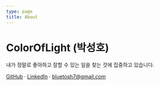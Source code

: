 ```yaml
---
type: page
title: About
---
```



# ColorOfLight (박성호)

내가 정말로 좋아하고 잘할 수 있는 일을 찾는 것에 집중하고 있습니다.

[GitHub](https://github.com/ColorOfLight) · [LinkedIn](https://www.linkedin.com/in/seongho96/) · bluetosh7@gmail.com
